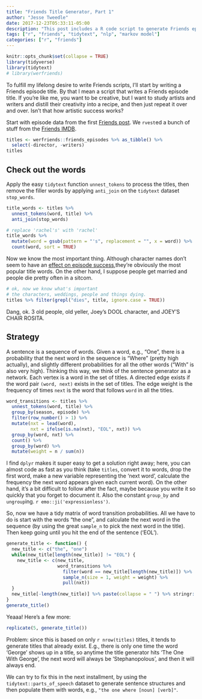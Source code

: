 ```yaml
---
title: "Friends Title Generator, Part 1"
author: "Jesse Tweedle"
date: 2017-12-23T05:33:11-05:00
description: "This post includes a R code script to generate Friends episode titles."
tags: ["r", "friends", "tidytext", "nlp", "markov model"]
categories: ["r", "friends"]
---
```


```r
knitr::opts_chunk$set(collapse = TRUE)
library(tidyverse)
library(tidytext)
# library(werfriends)
```

To fulfill my lifelong desire to write Friends scripts, I'll start by writing a Friends episode title. By that I mean a script that writes a Friends episode title. If you're like me, you want to be creative, but I want to study artists and writers and distill their creativity into a recipe, and then just repeat it over and over. Isn't that how artistic success works? 

Start with episode data from the first [Friends post](/post/2017-12-18-rvest-friends-episodes/). We `rvest`ed a bunch of stuff from the [Friends IMDB](http://www.imdb.com/title/tt0108778/).

``` r
titles <- werfriends::friends_episodes %>% as_tibble() %>%
  select(-director, -writers)
titles
```

## Check out the words

Apply the easy `tidytext` function `unnest_tokens` to process the titles, then remove the filler words by applying `anti_join` on the `tidytext` dataset `stop_words`.

``` r
title_words <- titles %>% 
  unnest_tokens(word, title) %>% 
  anti_join(stop_words)

# replace 'rachel's' with 'rachel'
title_words %>% 
  mutate(word = gsub(pattern = "'s", replacement = "", x = word)) %>% 
  count(word, sort = TRUE)
```

Now we know the most important thing. Although character names don't seem to have an [effect on episode success](/post/2017-12-22-post-selection-inference-on-friends-titles-in-r/),they're obviously the most popular title words. On the other hand, I suppose people get married and people die pretty often in a sitcom. 

``` r
# ok, now we know what's important
# the characters, weddings, people and things dying.
titles %>% filter(grepl("dies", title, ignore.case = TRUE))
```

Dang, ok. 3 old people, old yeller, Joey's DOOL character, and JOEY'S CHAIR ROSITA.

## Strategy

A sentence is a sequence of words. Given a word, e.g., "One", there is a probability that the next word in the sequence is "Where" (pretty high actually), and slightly different probabilities for all the other words ("With" is also very high). Thinking this way, we think of the sentence generator as a network. Each vertex is a word in the set of titles. A directed edge exists if the word pair `(word, next)` exists in the set of titles. The edge weight is the frequency of times `next` is the word that follows `word` in all the titles.

``` r
word_transitions <- titles %>% 
  unnest_tokens(word, title) %>% 
  group_by(season, episode) %>% 
  filter(row_number() > 1) %>% 
  mutate(nxt = lead(word), 
         nxt = ifelse(is.na(nxt), "EOL", nxt)) %>% 
  group_by(word, nxt) %>% 
  count() %>% 
  group_by(word) %>% 
  mutate(weight = n / sum(n))
```

I find `dplyr` makes it super easy to get a solution right away; here, you can almost code as fast as you think (take `titles`, convert it to words, drop the first word, make a new variable representing the 'next word', calculate the frequency the next word appears given each current word). On the other hand, it's a bit difficult to follow after the fact, maybe because you write it so quickly that you forget to document it. Also the constant `group_by` and `ungroup`ing. `r emo::ji('expressionless')`.

So, now we have a tidy matrix of word transition probabilities. All we have to do is start with the words "the one", and calculate the next word in the sequence (by using the great `sample_n` to pick the next word in the title). Then keep going until you hit the end of the sentence ('EOL').

``` r
generate_title <- function() {
  new_title <- c("the", "one")
  while(new_title[length(new_title)] != "EOL") {
    new_title <- c(new_title, 
                   word_transitions %>% 
                     filter(word == new_title[length(new_title)]) %>% 
                     sample_n(size = 1, weight = weight) %>% 
                     pull(nxt))
  }
  new_title[-length(new_title)] %>% paste(collapse = " ") %>% stringr::str_to_title()
}
generate_title()
```

Yeaaa! Here's a few more:

``` r
replicate(5, generate_title())
```

Problem: since this is based on only `r nrow(titles)` titles, it tends to generate titles that already exist. E.g., there is only one time the word 'George' shows up in a title, so anytime the title generator hits 'The One With George', the next word will always be 'Stephanopolous', and then it will always end.

We can try to fix this in the next installment, by using the `tidytext::parts_of_speech` dataset to generate sentence structures and then populate them with words, e.g., `"the one where [noun] [verb]"`.
